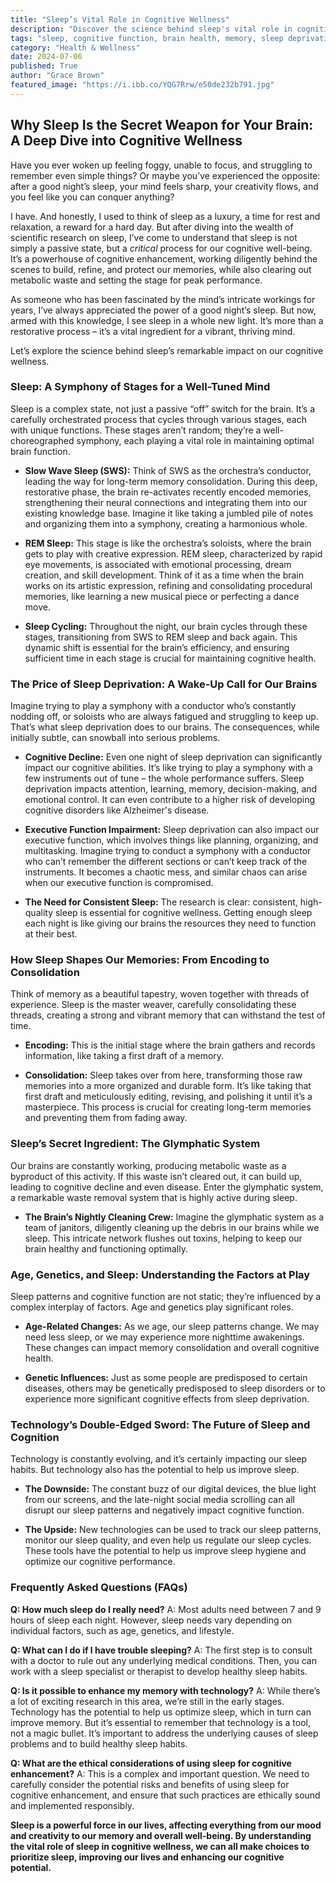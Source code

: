 ```yaml
---
title: "Sleep’s Vital Role in Cognitive Wellness"
description: "Discover the science behind sleep's vital role in cognitive function. This blog explores the impact of sleep on memory, brain health, and overall cognitive wellness, highlighting the importance of prioritizing restful sleep for a sharper, more focused mind."
tags: "sleep, cognitive function, brain health, memory, sleep deprivation, cognitive wellness, REM sleep, slow wave sleep, glymphatic system, sleep hygiene, cognitive enhancement, technology, sleep disorders, age and sleep"
category: "Health & Wellness"
date: 2024-07-06
published: True
author: "Grace Brown"
featured_image: "https://i.ibb.co/YQG7Rrw/e50de232b791.jpg"
---
```


## Why Sleep Is the Secret Weapon for Your Brain: A Deep Dive into Cognitive Wellness

Have you ever woken up feeling foggy, unable to focus, and struggling to remember even simple things? Or maybe you’ve experienced the opposite: after a good night’s sleep, your mind feels sharp, your creativity flows, and you feel like you can conquer anything? 

I have. And honestly, I used to think of sleep as a luxury, a time for rest and relaxation, a reward for a hard day. But after diving into the wealth of scientific research on sleep, I’ve come to understand that sleep is not simply a passive state, but a *critical* process for our cognitive well-being. It’s a powerhouse of cognitive enhancement, working diligently behind the scenes to build, refine, and protect our memories, while also clearing out metabolic waste and setting the stage for peak performance. 

As someone who has been fascinated by the mind’s intricate workings for years, I’ve always appreciated the power of a good night’s sleep. But now, armed with this knowledge, I see sleep in a whole new light.  It’s more than a restorative process – it’s a vital ingredient for a vibrant, thriving mind.

Let’s explore the science behind sleep’s remarkable impact on our cognitive wellness.

### Sleep: A Symphony of Stages for a Well-Tuned Mind

Sleep is a complex state, not just a passive “off” switch for the brain. It’s a carefully orchestrated process that cycles through various stages, each with unique functions. These stages aren’t random; they’re a well-choreographed symphony, each playing a vital role in maintaining optimal brain function.  

- **Slow Wave Sleep (SWS):**  Think of SWS as the orchestra’s conductor, leading the way for long-term memory consolidation. During this deep, restorative phase, the brain re-activates recently encoded memories, strengthening their neural connections and integrating them into our existing knowledge base. Imagine it like taking a jumbled pile of notes and organizing them into a symphony, creating a harmonious whole.

- **REM Sleep:**  This stage is like the orchestra’s soloists,  where the brain gets to play with creative expression. REM sleep, characterized by rapid eye movements, is associated with emotional processing, dream creation, and skill development.  Think of it as a time when the brain works on its artistic expression, refining and consolidating procedural memories, like learning a new musical piece or perfecting a dance move.

- **Sleep Cycling:** Throughout the night, our brain cycles through these stages, transitioning from SWS to REM sleep and back again.  This dynamic shift is essential for the brain’s efficiency, and ensuring sufficient time in each stage is crucial for maintaining cognitive health.

### The Price of Sleep Deprivation: A Wake-Up Call for Our Brains

Imagine trying to play a symphony with a conductor who’s constantly nodding off, or soloists who are always fatigued and struggling to keep up. That’s what sleep deprivation does to our brains.  The consequences, while initially subtle, can snowball into serious problems.

- **Cognitive Decline:** Even one night of sleep deprivation can significantly impact our cognitive abilities. It’s like trying to play a symphony with a few instruments out of tune – the whole performance suffers.  Sleep deprivation impacts attention, learning, memory, decision-making, and emotional control. It can even contribute to a higher risk of developing cognitive disorders like Alzheimer's disease.

- **Executive Function Impairment:** Sleep deprivation can also impact our executive function, which involves things like planning, organizing, and multitasking. Imagine trying to conduct a symphony with a conductor who can’t remember the different sections or can’t keep track of the instruments.  It becomes a chaotic mess, and similar chaos can arise when our executive function is compromised.

- **The Need for Consistent Sleep:**  The research is clear: consistent, high-quality sleep is essential for cognitive wellness.  Getting enough sleep each night is like giving our brains the resources they need to function at their best.

### How Sleep Shapes Our Memories: From Encoding to Consolidation

Think of memory as a beautiful tapestry, woven together with threads of experience. Sleep is the master weaver,  carefully consolidating these threads, creating a strong and vibrant memory that can withstand the test of time.  

- **Encoding:** This is the initial stage where the brain gathers and records information, like taking a first draft of a memory.  

- **Consolidation:** Sleep takes over from here, transforming those raw memories into a more organized and durable form. It’s like taking that first draft and meticulously editing, revising, and polishing it until it’s a masterpiece. This process is crucial for creating long-term memories and preventing them from fading away.

### Sleep’s Secret Ingredient: The Glymphatic System

Our brains are constantly working, producing metabolic waste as a byproduct of this activity.  If this waste isn’t cleared out, it can build up,  leading to cognitive decline and even disease.  Enter the glymphatic system,  a remarkable waste removal system that is highly active during sleep.  

- **The Brain’s Nightly Cleaning Crew:** Imagine the glymphatic system as a team of janitors, diligently cleaning up the debris in our brains while we sleep. This intricate network flushes out toxins, helping to keep our brain healthy and functioning optimally.

### Age, Genetics, and Sleep: Understanding the Factors at Play

Sleep patterns and cognitive function are not static; they’re influenced by a complex interplay of factors.  Age and genetics play significant roles.

- **Age-Related Changes:**  As we age, our sleep patterns change.  We may need less sleep, or we may experience more nighttime awakenings. These changes can impact memory consolidation and overall cognitive health.

- **Genetic Influences:**  Just as some people are predisposed to certain diseases, others may be genetically predisposed to sleep disorders or to experience more significant cognitive effects from sleep deprivation.

### Technology’s Double-Edged Sword: The Future of Sleep and Cognition

Technology is constantly evolving, and it’s certainly impacting our sleep habits. But technology also has the potential to help us improve sleep.

- **The Downside:** The constant buzz of our digital devices, the blue light from our screens, and the late-night social media scrolling can all disrupt our sleep patterns and negatively impact cognitive function.

- **The Upside:**   New technologies can be used to track our sleep patterns, monitor our sleep quality, and even help us regulate our sleep cycles.  These tools have the potential to help us improve sleep hygiene and optimize our cognitive performance.

### Frequently Asked Questions (FAQs)

**Q: How much sleep do I really need?**
A: Most adults need between 7 and 9 hours of sleep each night.  However, sleep needs vary depending on individual factors, such as age, genetics, and lifestyle.

**Q: What can I do if I have trouble sleeping?**
A: The first step is to consult with a doctor to rule out any underlying medical conditions.  Then, you can work with a sleep specialist or therapist to develop healthy sleep habits.

**Q: Is it possible to enhance my memory with technology?**
A:   While there’s a lot of exciting research in this area, we’re still in the early stages. Technology has the potential to help us optimize sleep, which in turn can improve memory.  But it’s essential to remember that technology is a tool, not a magic bullet. It’s important to address the underlying causes of sleep problems and to build healthy sleep habits.

**Q: What are the ethical considerations of using sleep for cognitive enhancement?**
A:  This is a complex and important question.  We need to carefully consider the potential risks and benefits of using sleep for cognitive enhancement, and ensure that such practices are ethically sound and implemented responsibly.

**Sleep is a powerful force in our lives, affecting everything from our mood and creativity to our memory and overall well-being. By understanding the vital role of sleep in cognitive wellness, we can all make choices to prioritize sleep, improving our lives and enhancing our cognitive potential.**
